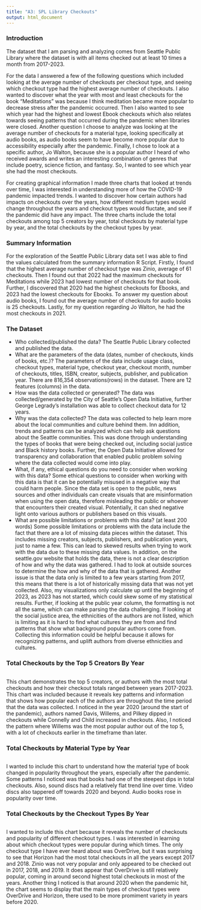```yaml
---
title: "A3: SPL Library Checkouts"
output: html_document
---
```


### Introduction

The dataset that I am parsing and analyzing comes from Seattle Public Library where the dataset is with all items checked out at least 10 times a month from 2017-2023. 

For the data I answered a few of the following questions which included looking at the average number of checkouts per checkout type, and seeing which checkout type had the highest average number of checkouts. I also wanted to discover what the year with most and least checkouts for the book "Meditations" was because I think meditation became more popular to decrease stress after the pandemic occurred. Then I also wanted to see which year had the highest and lowest Ebook checkouts which also relates towards seeing patterns that occurred during the pandemic when libraries were closed. Another question I choose to analyze was looking at the average number of checkouts for a material type, looking specifically at audio books, as audio books seem to have become more popular due to accessibility especially after the pandemic. Finally, I chose to look at a specific author, Jo Walton, because she is a popular author I heard of who received awards and writes an interesting combination of genres that include poetry, science fiction, and fantasy. So, I wanted to see which year she had the most checkouts.

For creating graphical information I made three charts that looked at trends over time, I was interested in understanding more of how the COVID-19 pandemic impacted trends. I wanted to discover how certain authors had impacts on checkouts over the years, how different medium types would change throughout the years and checkout types would fluctate, and see if the pandemic did have any impact. The three charts include the total checkouts among top 5 creators by year, total checkouts by material type by year, and the total checkouts by the checkout types by year.

### Summary Information

For the exploration of the Seattle Public Library data set I was able to find the values calculated from the summary information R Script. Firstly, I found that the highest average number of checkout type was Zinio, average of 61 checkouts. Then I found out that 2022 had the maximum checkouts for Meditations while 2023 had lowest number of checkouts for that book. Further, I discovered that 2020 had the highest checkouts for Ebooks, and 2023 had the lowest checkouts for Ebooks. To answer my question about audio books, I found out the average number of checkouts for audio books is 25 checkouts. Lastly, for my question regarding Jo Walton, he had the most checkouts in 2021. 


### The Dataset

- Who collected/published the data? The Seattle Public Library collected and published the data. 
- What are the parameters of the data (dates, number of checkouts, kinds of books, etc.)? The parameters of the data include usage class, checkout types, material type, checkout year, checkout month, number of checkouts, titles, ISBN, creator, subjects, publisher, and publication year. There are 816,354 observations(rows) in the dataset. There are 12 features (columns) in the data.
- How was the data collected or generated? The data was collected/generated by the City of Seattle's Open Data Initiative, further George Legrady's installation was able to collect checkout data for 12 years.
- Why was the data collected? The data was collected to help learn more about the local communities and culture behind them. Inn addition, trends and patterns can be analyzed which can help ask questions about the Seattle communities. This was done through understanding the types of books that were being checked out, including social justice and Black history books. Further, the Open Data Initiative allowed for transparency and collaboration that enabled public problem solving where the data collected would come into play. 
- What, if any, ethical questions do you need to consider when working with this data? Some ethical questions to consider when working with this data is that it can be potentially misused in a negative way that could harm people. Since the data set is open to the public, news sources and other individuals can create visuals that are misinformation when using the open data, therefore misleading the public or whoever that encounters their created visual. Potentially, it can shed negative light onto various authors or publishers based on this visuals. 
- What are possible limitations or problems with this data? (at least 200 words) Some possible limitations or problems with the data include the fact that there are a lot of missing data pieces within the dataset. This includes missing creators, subjects, publishers, and publication years, just to name a few. This can lead to skewed results when trying to work with the data due to these missing data values. In addition, on the seattle.gov website that holds the data, there is not a clear description of how and why the data was gathered. I had to look at outside sources to determine the how and why of the data that is gathered. Another issue is that the data only is limited to a few years starting from 2017, this means that there is a lot of historically missing data that was not yet collected. Also, my visualizations only calculate up until the beginning of 2023, as 2023 has not started, which could skew some of my statistical results. Further, if looking at the public year column, the formatting is not all the same, which can make parsing the data challenging. If looking at the social justice area, the ethnicities of the authors are not listed, which is limiting as it is hard to find what cultures they are from and find patterns that show what background popular authors come from. Collecting this information could be helpful because it allows for recognizing patterns, and uplift authors from diverse ethnicities and cultures. 



### Total Checkouts by the Top 5 Creators By Year

```r
```

This chart demonstrates the top 5 creators, or authors with the most total checkouts and how their checkout totals ranged between years 2017-2023. This chart was included because it reveals key patterns and information that shows how popular each of the authors are throughout the time period that the data was collected. I noticed in the year 2020 (around the start of the pandemic), authors named Davis, Willems, and Pilkey dipped in checkouts while Connelly and Child increased in checkouts. Also, I noticed the pattern where Willems was the most popular author out of the top 5, with a lot of checkouts earlier in the timeframe than later.

### Total Checkouts by Material Type by Year

```r
```

I wanted to include this chart to understand how the material type of book changed in popularity throughout the years, especially after the pandemic. Some patterns I noticed was that books had one of the steepest dips in total checkouts. Also, sound discs  had a relatively flat trend line over time. Video discs also tappered off towards 2020 and beyond. Audio books rose in popularity over time. 

### Total Checkouts by the Checkout Types By Year
```r
```

I wanted to include this chart because it reveals the number of checkouts and popularity of different checkout types. I was interested in learning about which checkout types were popular during which times. The only checkout type I have ever heard about was OverDrive, but it was surprising to see that Horizon had the most total checkouts in all the years except 2017 and 2018. Zinio was not very popular and only appeared to be checked out in 2017, 2018, and 2019. It does appear that OverDrive is still relatively popular, coming in around second highest total checkouts in most of the years. Another thing I noticed is that around 2020 when the pandemic hit, the chart seems to display that the main types of checkout types were OverDrive and Horizon, there used to be more promiment variety in years before 2020. 

